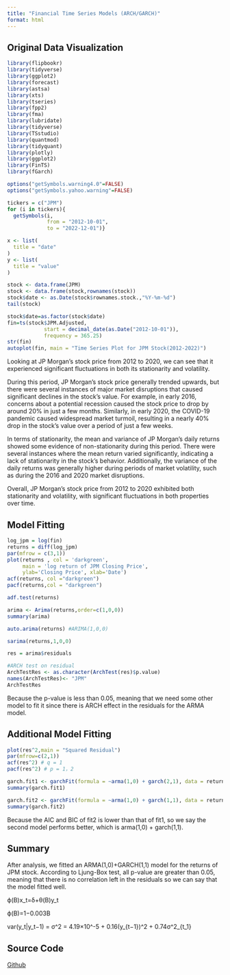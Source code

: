 ```yaml
---
title: "Financial Time Series Models (ARCH/GARCH)"
format: html
---
```


## Original Data Visualization

```r
library(flipbookr)
library(tidyverse)
library(ggplot2)
library(forecast)
library(astsa) 
library(xts)
library(tseries)
library(fpp2)
library(fma)
library(lubridate)
library(tidyverse)
library(TSstudio)
library(quantmod)
library(tidyquant)
library(plotly)
library(ggplot2)
library(FinTS)
library(fGarch)
```

```r

options("getSymbols.warning4.0"=FALSE)
options("getSymbols.yahoo.warning"=FALSE)

tickers = c("JPM")
for (i in tickers){
  getSymbols(i,
             from = "2012-10-01",
             to = "2022-12-01")}

x <- list(
  title = "date"
)
y <- list(
  title = "value"
)

stock <- data.frame(JPM)
stock <- data.frame(stock,rownames(stock))
stock$date <- as.Date(stock$rownames.stock.,"%Y-%m-%d")
tail(stock)
```

```r
stock$date=as.factor(stock$date)
fin=ts(stock$JPM.Adjusted,
            start = decimal_date(as.Date("2012-10-01")),
            frequency = 365.25)
str(fin)
autoplot(fin, main = "Time Series Plot for JPM Stock(2012-2022)")
```

Looking at JP Morgan's stock price from 2012 to 2020, we can see that it experienced significant fluctuations in both its stationarity and volatility.

During this period, JP Morgan's stock price generally trended upwards, but there were several instances of major market disruptions that caused significant declines in the stock's value. For example, in early 2016, concerns about a potential recession caused the stock price to drop by around 20% in just a few months. Similarly, in early 2020, the COVID-19 pandemic caused widespread market turmoil, resulting in a nearly 40% drop in the stock's value over a period of just a few weeks.

In terms of stationarity, the mean and variance of JP Morgan's daily returns showed some evidence of non-stationarity during this period. There were several instances where the mean return varied significantly, indicating a lack of stationarity in the stock's behavior. Additionally, the variance of the daily returns was generally higher during periods of market volatility, such as during the 2016 and 2020 market disruptions.

Overall, JP Morgan's stock price from 2012 to 2020 exhibited both stationarity and volatility, with significant fluctuations in both properties over time.

## Model Fitting

```r
log_jpm = log(fin)
returns = diff(log_jpm)
par(mfrow = c(3,1))
plot(returns , col = 'darkgreen', 
     main = 'log return of JPM Closing Price',
     ylab='Closing Price', xlab='Date')
acf(returns, col ="darkgreen")
pacf(returns,col = "darkgreen")


```

```r
adf.test(returns)
```

```r
arima <- Arima(returns,order=c(1,0,0))
summary(arima) 
```

```r
auto.arima(returns) #ARIMA(1,0,0)
```

```r
sarima(returns,1,0,0)
```

```r
res = arima$residuals

#ARCH test on residual
ArchTestRes <- as.character(ArchTest(res)$p.value)
names(ArchTestRes)<- "JPM"
ArchTestRes

```

Because the p-value is less than 0.05, meaning that we need some other model to fit it since there is ARCH effect in the residuals for the ARMA model.

## Additional Model Fitting

```r
plot(res^2,main = "Squared Residual") 
par(mfrow=c(2,1))
acf(res^2) # q = 1
pacf(res^2) # p = 1，2
```

```r
garch.fit1 <- garchFit(formula = ~arma(1,0) + garch(2,1), data = returns, trace=F)
summary(garch.fit1)
```

```r
garch.fit2 <- garchFit(formula = ~arma(1,0) + garch(1,1), data = returns, trace=F)
summary(garch.fit2)

```

Because the AIC and BIC of fit2 is lower than that of fit1, so we say the second model performs better, which is arma(1,0) + garch(1,1).

## Summary

After analysis, we fitted an ARMA(1,0)+GARCH(1,1) model for the returns of JPM stock. According to Ljung-Box test, all p-value are greater than 0.05, meaning that there is no correlation left in the residuals so we can say that the model fitted well.

ϕ(B)x_t=δ+θ(B)y_t

ϕ(B)=1−0.003B

var(y_t\|y_t−1) = σ\^2 = 4.19×10\^-5 + 0.16(y\_{t−1})\^2 + 0.74σ\^2\_{t_1}

## Source Code

[Github](https://github.com/YujieChen20/Time-Series/blob/main/financial.qmd)
